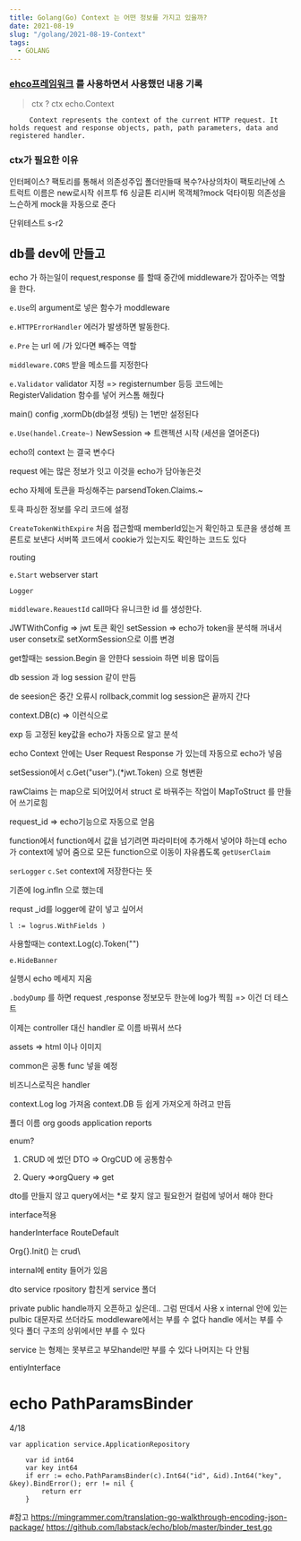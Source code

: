 ```yaml
---
title: Golang(Go) Context 는 어떤 정보를 가지고 있을까?
date: 2021-08-19
slug: "/golang/2021-08-19-Context"
tags:
  - GOLANG
---
```


### [ehco프레임워크](https://echo.labstack.com/) 를 사용하면서 사용했던 내용 기록

> ctx ? ctx echo.Context

```
     Context represents the context of the current HTTP request. It holds request and response objects, path, path parameters, data and registered handler.
```

### ctx가 필요한 이유
인터페이스?
팩토리를 통해서 의존성주입
폴더만들때 복수?사상의차이
팩토리난에 스트럭트 이름은 new로시작
쉬프투 f6
싱글톤
리시버
목객체?mock
덕타이핑
의존성을 느슨하게
mock을 자동으로 준다

단위테스트
s-r2



## db를 dev에 만들고


echo 가 하는일이
request,response 를 할때 중간에 middleware가 잡아주는 역할을 한다.

`e.Use`의 argument로 넣은 함수가 moddleware

`e.HTTPErrorHandler` 에러가 발생하면 발동한다.

`e.Pre` 는 url 에 /가 있다면 빼주는 역할

`middleware.CORS` 받을 메소드를 지정한다

`e.Validator` validator 지정 => registernumber 등등 코드에는 RegisterValidation 함수를 넣어 커스톰 해줬다


main() config ,xormDb(db설정 셋팅) 는 1번만 설정된다

`e.Use(handel.Create~)`
NewSession =>  트랜젝션 시작 (세션을 열어준다)


echo의 context 는  결국 변수다

request 에는 많은 정보가  잇고 이것을 echo가 담아놓은것

echo 자체에 토큰을 파싱해주는 parsendToken.Claims.~

토큭 파싱한 정보를 우리 코드에 설정

`CreateTokenWithExpire`
처음 접근할때 memberId있는거 확인하고 토큰을 생성해 프론트로 보낸다
서버쪽 코드에서 cookie가 있는지도 확인하는 코드도 있다

routing

`e.Start` webserver start


`Logger`

`middleware.ReauestId` call마다 유니크한 id 를 생성한다.


JWTWithConfig => jwt 토큰 확인
setSession => echo가 token을 분석해 꺼내서 user consetx로
setXormSession으로 이름 변경

get할때는 session.Begin 을 안한다 sessioin 하면 비용 많이듬

db session 과 log session 같이 만듬

de seesion은 중간 오류시 rollback,commit
log session은 끝까지 간다

context.DB(c) => 이런식으로



exp 등 고정된 key값을 echo가 자동으로 알고 분석


echo
Context 안에는
User
Request
Response 가 있는데 자동으로 echo가 넣음


setSession에서 c.Get("user").(*jwt.Token) 으로 형변환

rawClaims 는 map으로 되어있어서 struct 로 바꿔주는 작업이 MapToStruct 를 만들어 쓰기로힘

request_id => echo기능으로 자동으로 얻음


function에서 function에서 값을 넘기려면 파라미터에 추가해서 넣어야 하는데
echo가 context에 넣어 줌으로 모든 function으로 이동이 자유롭도록
`getUserClaim`

`serLogger`
`c.Set` context에 저장한다는 뜻

기존에 log.infln 으로 했는데

requst _id를 logger에 같이 넣고 싶어서

```
l := logrus.WithFields )

```

사용할때는 context.Log(c).Token("")

`e.HideBanner`

실행시 echo 메세지 지움


`.bodyDump` 를 하면 request ,response 정보모두 한눈에 log가 찍힘 => 이건 더 테스트


이제는 controller 대신 handler 로 이름 바꿔서 쓰다

assets => html 이나 이미지

common은 공통 func 넣을 예정

비즈니스로직은 handler

context.Log log 가져옴
context.DB
등 쉽게 가져오게 하려고 만듬


폴더 이름
org
goods
application
reports

enum?

1. CRUD 에 썼던 DTO => OrgCUD 에 공통함수

2. Query  =>orgQuery => get

dto를 만들지 않고 query에서는 *로 찾지 않고 필요한거 컬럼에 넣어서 해야 한다


interface적용

handerInterface
RouteDefault

Org{}.Init() 는 crud\

internal에 entity 들어가 있음

dto service rpository 합친게 service 폴더

 private public  handle까지 오픈하고 싶은데.. 그럼 딴데서 사용 x
 internal 안에 있는 pulbic 대문자로 쓰더라도
 moddleware에서는 부를 수 없다
 handle 에서는 부를 수 잇다
 폴더 구조의 상위에서만 부를 수 있다



 service 는 형제는 못부르고 부모handel만 부를 수 있다
 나머지는 다 안됨


 entiyInterface






# echo PathParamsBinder

4/18
```
var application service.ApplicationRepository

	var id int64
	var key int64
	if err := echo.PathParamsBinder(c).Int64("id", &id).Int64("key", &key).BindError(); err != nil {
		return err
	}
```

#참고
https://mingrammer.com/translation-go-walkthrough-encoding-json-package/
https://github.com/labstack/echo/blob/master/binder_test.go
